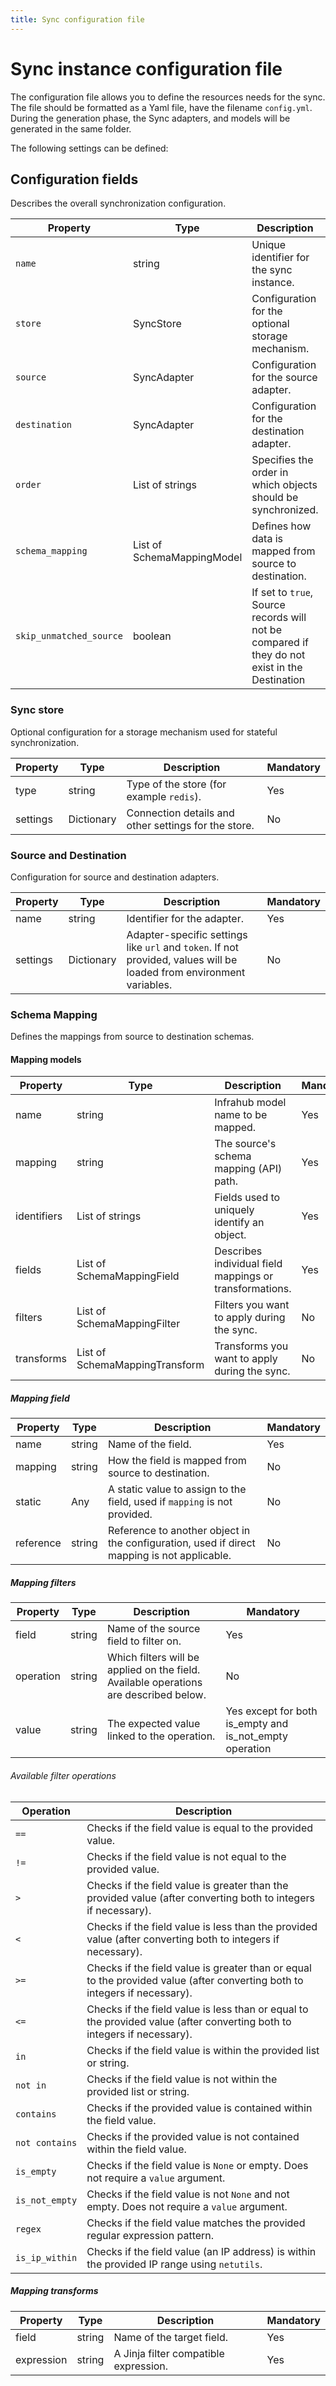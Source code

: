 ```yaml
---
title: Sync configuration file
---
```


# Sync instance configuration file

The configuration file allows you to define the resources needs for the sync.
The file should be formatted as a Yaml file, have the filename `config.yml`. During the generation phase, the Sync adapters, and models will be generated in the same folder.

The following settings can be defined:

## Configuration fields

Describes the overall synchronization    configuration.

| Property | Type | Description | Mandatory |
| -------- | ---- | ----------- | --------- |
| `name` | string | Unique identifier for the sync instance. | Yes |
| `store` | SyncStore | Configuration for the optional storage mechanism. | No |
| `source` | SyncAdapter | Configuration for the source adapter. | Yes |
| `destination` | SyncAdapter | Configuration for the destination adapter. | Yes |
| `order` | List of strings | Specifies the order in which objects should be synchronized. | Yes |
| `schema_mapping` | List of SchemaMappingModel | Defines how data is mapped from source to destination. | Yes |
| `skip_unmatched_source` | boolean | If set to `true`, Source records will not be compared if they do not exist in the Destination | No |

### Sync store

Optional configuration for a storage mechanism used for stateful synchronization.

| Property | Type | Description | Mandatory |
| -------- | ---- | ----------- | --------- |
| type | string | Type of the store (for example    `redis`). | Yes |
| settings | Dictionary | Connection details and other settings for the store. | No |

<!-- vale off -->
### Source and Destination
<!-- vale on -->
Configuration for source and destination adapters.

| Property | Type | Description | Mandatory |
| -------- | ---- | ----------- | --------- |
| name | string | Identifier for the adapter. | Yes |
| settings | Dictionary | Adapter-specific settings like `url` and `token`. If not provided, values will be loaded from environment variables. | No |
<!-- vale off -->
### Schema Mapping
<!-- vale on -->
Defines the mappings from source to destination schemas.

#### Mapping models

| Property | Type | Description | Mandatory |
| -------- | ---- | ----------- | --------- |
| name | string | Infrahub model name to be mapped. | Yes |
| mapping | string | The source's schema mapping (API) path. | Yes |
| identifiers | List of strings | Fields used to uniquely identify an object. | Yes |
| fields | List of SchemaMappingField | Describes individual field mappings or transformations. | Yes |
| filters | List of SchemaMappingFilter | Filters you want to apply during the sync. | No |
| transforms | List of SchemaMappingTransform | Transforms you want to apply during the sync. | No |

##### Mapping field

| Property | Type | Description | Mandatory |
| -------- | ---- | ----------- | --------- |
| name | string | Name of the field. | Yes |
| mapping | string | How the field is mapped from source to destination. | No |
| static | Any | A static value to assign to the field, used if `mapping` is not provided. | No |
| reference | string | Reference to another object in the configuration, used if direct mapping is not applicable. | No |

##### Mapping filters

| Property | Type | Description | Mandatory |
| -------- | ---- | ----------- | --------- |
| field | string | Name of the source field to filter on. | Yes |
| operation | string | Which filters will be applied on the field. Available operations are described below. | No |
| value | string | The expected value linked to the operation. | Yes except for both is_empty and is_not_empty operation |

###### Available filter operations

| Operation | Description |
| --------- | ----------- |
| `==` | Checks if the field value is equal to the provided value. |
| `!=` | Checks if the field value is not equal to the provided value. |
| `>` | Checks if the field value is greater than the provided value (after converting both to integers if necessary). |
| `<` | Checks if the field value is less than the provided value (after converting both to integers if necessary). |
| `>=` | Checks if the field value is greater than or equal to the provided value (after converting both to integers if necessary). |
| `<=` | Checks if the field value is less than or equal to the provided value (after converting both to integers if necessary). |
| `in` | Checks if the field value is within the provided list or string. |
| `not in` | Checks if the field value is not within the provided list or string. |
| `contains` | Checks if the provided value is contained within the field value. |
| `not contains` | Checks if the provided value is not contained within the field value. |
| `is_empty` | Checks if the field value is `None` or empty. Does not require a `value` argument. |
| `is_not_empty` | Checks if the field value is not `None` and not empty. Does not require a `value` argument. |
| `regex` | Checks if the field value matches the provided regular expression pattern. |
| `is_ip_within` | Checks if the field value (an IP address) is within the provided IP range using `netutils`. |

##### Mapping transforms

| Property | Type | Description | Mandatory |
| -------- | ---- | ----------- | --------- |
| field | string | Name of the target field. | Yes |
| expression | string | A Jinja filter compatible expression. | Yes |
